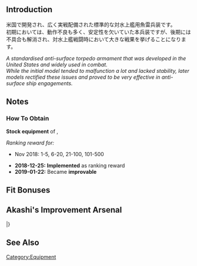{{EquipmentInfo|314}}

==Introduction==
米国で開発され、広く実戦配備された標準的な対水上艦用魚雷兵装です。<br>初期においては、動作不良も多く、安定性を欠いていた本兵装ですが、後期には不具合も解消され、対水上艦戦闘時において大きな戦果を挙げることになります。


''A standardised anti-surface torpedo armament that was developed in the United States and widely used in combat.''<br>
''While the initial model tended to malfunction a lot and lacked stability, later models rectified these issues and proved to be very effective in anti-surface ship engagements.''

==Notes==
<div class="mw-collapsible"><h3>How To Obtain</h3>
<div class="mw-collapsible-content">
'''Stock equipment''' of {{Ship/Link|Fletcher}}, {{Ship/Link|Johnston}}

''Ranking reward for:''
* Nov 2018: 1-5, 6-20, 21-100, 101-500

</div></div>


<div class="mw-collapsible><h3>Updates History</h3>
<div class="mw-collapsible-content>
* '''2018-12-25:''' '''Implemented''' as ranking reward
* '''2019-01-22:''' Became '''improvable'''
</div></div>

==Fit Bonuses==
{{:533mm Quintuple Torpedo Mount (Initial Model)/Bonuses}}

==Akashi's Improvement Arsenal==
{{AkashiWorkshop}}
{{AkashiWorkshopLine
|Name={{PAGENAME}}
|ItemType=TorpedoWeapon
|Fuel=150
|Ammo=150
|Steel=100
|Baux=100
|Mats0-5=4/5
|Mats6-9=5/10
|Mats10=-
|Screws0-5=3/4
|Screws6-9=4/5
|Screws10=-
|EquipConsume0-5=2x{{TorpedoWeapon|61cm Quad Torpedo Mount}}
|EquipConsume6-9=2x{{TorpedoWeapon|61cm Quad (Oxygen) Torpedo Mount}}
|EquipConsume10=-
|Mon=S<br>&nbsp;
|Tue=S<br>J
|Wed=S<br>J
|Thu=S<br>J
|2ndShip=[[Samuel B. Roberts]]<br>[[Johnston]]
}}
|}

==See Also==
{{Equipmentlist}}
[[Category:Equipment]]